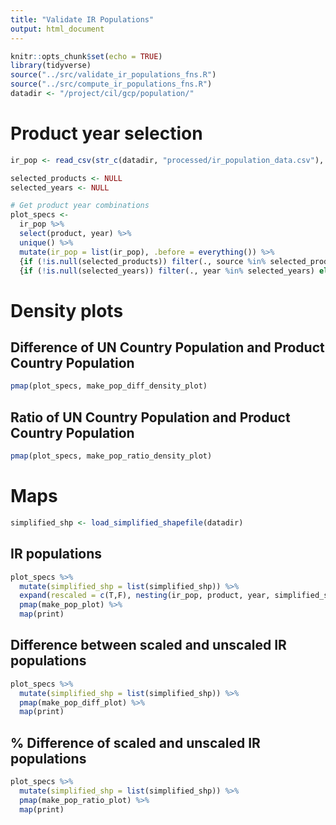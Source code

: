 ```yaml
---
title: "Validate IR Populations"
output: html_document
---
```


```r
knitr::opts_chunk$set(echo = TRUE)
library(tidyverse)
source("../src/validate_ir_populations_fns.R")
source("../src/compute_ir_populations_fns.R")
datadir <- "/project/cil/gcp/population/"

```

# Product year selection 
```r
ir_pop <- read_csv(str_c(datadir, "processed/ir_population_data.csv"), show_col_types = F) 

selected_products <- NULL
selected_years <- NULL

# Get product year combinations
plot_specs <- 
  ir_pop %>% 
  select(product, year) %>% 
  unique() %>% 
  mutate(ir_pop = list(ir_pop), .before = everything()) %>% 
  {if (!is.null(selected_products)) filter(., source %in% selected_products) else .} %>% 
  {if (!is.null(selected_years)) filter(., year %in% selected_years) else .}

```


# Density plots
## Difference of UN Country Population and Product Country Population
```r
pmap(plot_specs, make_pop_diff_density_plot)
```

## Ratio of UN Country Population and Product Country Population
```r
pmap(plot_specs, make_pop_ratio_density_plot)
```


# Maps
```r
simplified_shp <- load_simplified_shapefile(datadir)
```

## IR populations
```r
plot_specs %>% 
  mutate(simplified_shp = list(simplified_shp)) %>% 
  expand(rescaled = c(T,F), nesting(ir_pop, product, year, simplified_shp)) %>% 
  pmap(make_pop_plot) %>% 
  map(print)
```

## Difference between scaled and unscaled IR populations
```r
plot_specs %>% 
  mutate(simplified_shp = list(simplified_shp)) %>% 
  pmap(make_pop_diff_plot) %>% 
  map(print)
```

## % Difference of scaled and unscaled IR populations
```r
plot_specs %>% 
  mutate(simplified_shp = list(simplified_shp)) %>% 
  pmap(make_pop_ratio_plot) %>% 
  map(print)
```


